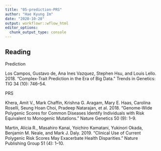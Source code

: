 ```yaml
---
title: "05-prediction-PRS"
author: "Hae Kyung Im"
date: "2020-10-20"
output: workflowr::wflow_html
editor_options:
  chunk_output_type: console
---
```


## Reading

Prediction

Los Campos, Gustavo de, Ana Ines Vazquez, Stephen Hsu, and Louis Lello. 2018. “Complex-Trait Prediction in the Era of Big Data.” Trends in Genetics: TIG 34 (10): 746–54.

PRS

Khera, Amit V., Mark Chaffin, Krishna G. Aragam, Mary E. Haas, Carolina Roselli, Seung Hoan Choi, Pradeep Natarajan, et al. 2018. “Genome-Wide Polygenic Scores for Common Diseases Identify Individuals with Risk Equivalent to Monogenic Mutations.” Nature Genetics 50 (9): 1–9.

Martin, Alicia R., Masahiro Kanai, Yoichiro Kamatani, Yukinori Okada, Benjamin M. Neale, and Mark J. Daly. 2019. “Clinical Use of Current Polygenic Risk Scores May Exacerbate Health Disparities.” Nature Publishing Group 51 (4): 1–10.

